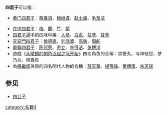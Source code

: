 '''四君子'''可以指：

* [[黄门四君子|黄门四君子]]：[[蔡春溶|蔡春溶]]、[[賴繼謹|赖继谨]]、[[趙士超|赵士超]]、[[毛至洁|毛至洁]]

*[[花中四君子|花中四君子]]：[[梅|梅]]、[[蕙蘭屬|蘭]]、[[竹|竹]]、[[菊|菊]]
*[[四君子湯|四君子湯]]中的四味中藥：[[人參|人參]]、[[白朮|白朮]]、[[茯苓|茯苓]]、[[甘草|甘草]]
*[[天安門四君子|天安門四君子]]：[[侯德建|侯德建]]、[[刘晓波|刘晓波]]、[[高新|高新]]、[[周舵|周舵]]
*[[罷韓四君子|罷韓四君子]]：[[陈冠荣_(1980年)|陈冠荣]]、[[尹立|尹立]]、[[李佾洁|李佾洁]]、[[张博洋|张博洋]]
*遊戲《[[从晴朗的朝色泛起之际开始|从晴朗的朝色泛起之际开始]]》四名角色的合稱：崇笹丸、与神桔世、梦乃兰、㭴春告
*為[[楊繼盛|楊繼盛]]哭喪的四名明代人物的合稱：[[薛天華|薛天華]]、[[楊豫孫|楊豫孫]]、[[董傳策|董傳策]]、[[朱天球|朱天球]]
==参见==
*[[四公子|四公子]]
{{disambig|cat=三字亞洲相關消歧義}}
[[category:名數4|category:名數4]]